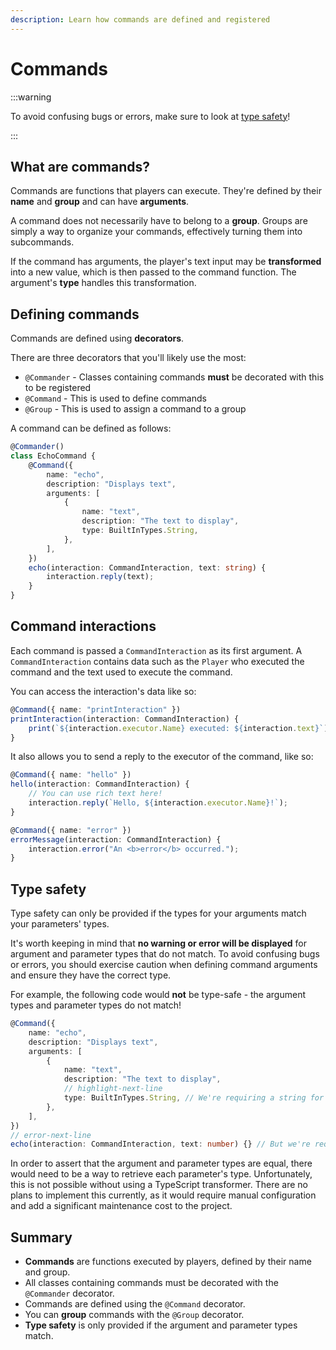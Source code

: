 ```yaml
---
description: Learn how commands are defined and registered
---
```


# Commands

:::warning

To avoid confusing bugs or errors, make sure to look at [type safety](#type-safety)!

:::

## What are commands?

Commands are functions that players can execute. They're defined by their **name** and **group** and can
have **arguments**.

A command does not necessarily have to belong to a **group**. Groups are simply a way to organize
your commands, effectively turning them into subcommands.

If the command has arguments, the player's text input may be **transformed** into a new value, which is then
passed to the command function. The argument's **type** handles this transformation.

## Defining commands

Commands are defined using **decorators**.

There are three decorators that you'll likely use the most:

-   `@Commander` - Classes containing commands **must** be decorated with this to be registered
-   `@Command` - This is used to define commands
-   `@Group` - This is used to assign a command to a group

A command can be defined as follows:

```ts showLineNumbers
@Commander()
class EchoCommand {
    @Command({
        name: "echo",
        description: "Displays text",
        arguments: [
            {
                name: "text",
                description: "The text to display",
                type: BuiltInTypes.String,
            },
        ],
    })
    echo(interaction: CommandInteraction, text: string) {
        interaction.reply(text);
    }
}
```

## Command interactions

Each command is passed a `CommandInteraction` as its first argument. A `CommandInteraction` contains data
such as the `Player` who executed the command and the text used to execute the command.

You can access the interaction's data like so:

```ts showLineNumbers
@Command({ name: "printInteraction" })
printInteraction(interaction: CommandInteraction) {
    print(`${interaction.executor.Name} executed: ${interaction.text}`);
}
```

It also allows you to send a reply to the executor of the command, like so:

```ts showLineNumbers
@Command({ name: "hello" })
hello(interaction: CommandInteraction) {
    // You can use rich text here!
    interaction.reply(`Hello, ${interaction.executor.Name}!`);
}

@Command({ name: "error" })
errorMessage(interaction: CommandInteraction) {
    interaction.error("An <b>error</b> occurred.");
}
```

## Type safety

Type safety can only be provided if the types for your arguments match your parameters' types.

It's worth keeping in mind that **no warning or error will be displayed** for argument
and parameter types that do not match. To avoid confusing bugs or errors, you should exercise
caution when defining command arguments and ensure they have the correct type.

For example, the following code would **not** be type-safe - the argument types and parameter types do not match!

```ts showLineNumbers
@Command({
    name: "echo",
    description: "Displays text",
    arguments: [
        {
            name: "text",
            description: "The text to display",
            // highlight-next-line
            type: BuiltInTypes.String, // We're requiring a string for this argument...
        },
    ],
})
// error-next-line
echo(interaction: CommandInteraction, text: number) {} // But we're requiring a number here!
```

In order to assert that the argument and parameter types are equal, there would need to be a way to
retrieve each parameter's type. Unfortunately, this is not possible without using a TypeScript transformer.
There are no plans to implement this currently, as it would require manual configuration and
add a significant maintenance cost to the project.

## Summary

-   **Commands** are functions executed by players, defined by their name and group.
-   All classes containing commands must be decorated with the `@Commander` decorator.
-   Commands are defined using the `@Command` decorator.
-   You can **group** commands with the `@Group` decorator.
-   **Type safety** is only provided if the argument and parameter types match.
